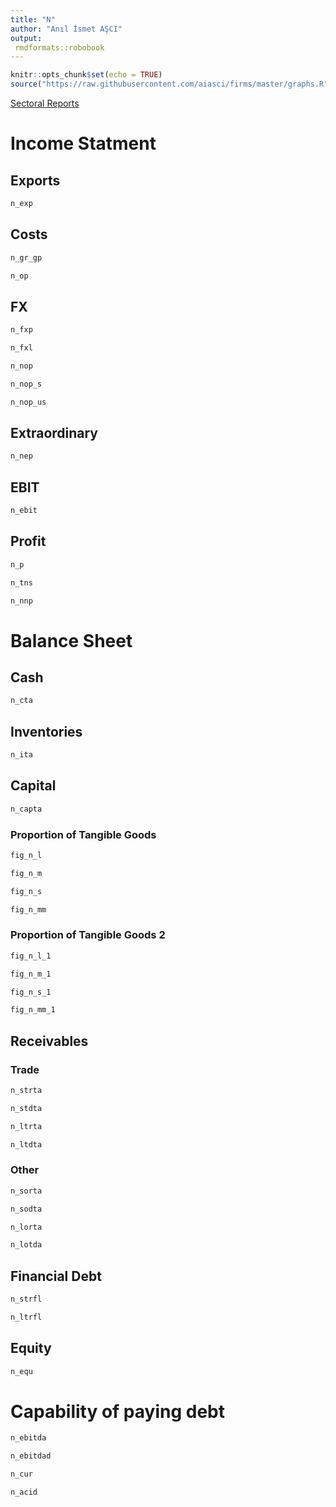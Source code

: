 ```yaml
---
title: "N"
author: "Anıl İsmet AŞCI"
output:
 rmdformats::robobook
---
```


```r
knitr::opts_chunk$set(echo = TRUE)
source("https://raw.githubusercontent.com/aiasci/firms/master/graphs.R")
```


<div><a href="https://aiasci.github.io/firms/sectoral.html">Sectoral Reports </a> </div>

# Income Statment

## Exports

```r
n_exp
```


## Costs

```r
n_gr_gp
```

```r
n_op
```


## FX

```r
n_fxp
```


```r
n_fxl
```


```r
n_nop
```

```r
n_nop_s
```

```r
n_nop_us
```


## Extraordinary

```r
n_nep
```


## EBIT

```r
n_ebit
```

## Profit

```r
n_p
```

```r
n_tns
```

```r
n_nnp
```


# Balance Sheet

## Cash

```r
n_cta
```

## Inventories

```r
n_ita
```

## Capital

```r
n_capta
```

### Proportion of Tangible Goods

```r
fig_n_l
```

```r
fig_n_m
```

```r
fig_n_s
```

```r
fig_n_mm
```

### Proportion of Tangible Goods 2

```r
fig_n_l_1
```

```r
fig_n_m_1
```

```r
fig_n_s_1
```

```r
fig_n_mm_1
```


## Receivables

### Trade

```r
n_strta
```

```r
n_stdta
```

```r
n_ltrta
```

```r
n_ltdta
```

### Other


```r
n_sorta
```

```r
n_sodta
```

```r
n_lorta
```

```r
n_lotda
```

## Financial Debt


```r
n_strfl
```

```r
n_ltrfl
```

## Equity


```r
n_equ
```

# Capability of paying debt


```r
n_ebitda
```

```r
n_ebitdad
```

```r
n_cur
```

```r
n_acid
```

